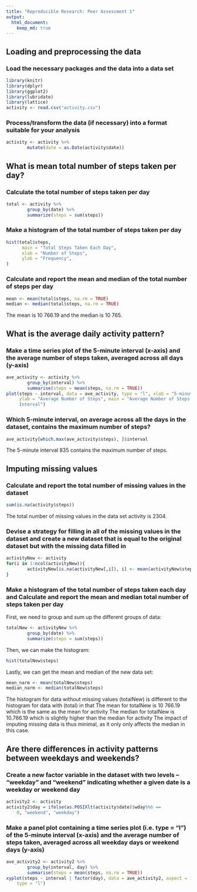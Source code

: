```yaml
---
title: "Reproducible Research: Peer Assessment 1"
output: 
  html_document: 
    keep_md: true
---
```



## Loading and preprocessing the data
### Load the necessary packages and the data into a data set

```r
library(knitr)
library(dplyr)
library(ggplot2)
library(lubridate)
library(lattice)
activity <- read.csv("activity.csv")
```

### Process/transform the data (if necessary) into a format suitable for your analysis

```r
activity <- activity %>%
        mutate(date = as.Date(activity$date))
```


## What is mean total number of steps taken per day?
### Calculate the total number of steps taken per day

```r
total <- activity %>%
        group_by(date) %>%
        summarize(steps = sum(steps))
```

### Make a histogram of the total number of steps taken per day

```r
hist(total$steps, 
      main = "Total Steps Taken Each Day", 
      xlab = "Number of Steps", 
      ylab = "Frequency", 
)
```

### Calculate and report the mean and median of the total number of steps per day

```r
mean <- mean(total$steps, na.rm = TRUE)
median <- median(total$steps, na.rm = TRUE)
```
The mean is 10 766.19 and the median is 10 765.


## What is the average daily activity pattern?
### Make a time series plot of the 5-minute interval (x-axis) and the average number of steps taken, averaged across all days (y-axis)

```r
ave_activity <- activity %>%
        group_by(interval) %>%
        summarise(steps = mean(steps, na.rm = TRUE))
plot(steps ~ interval, data = ave_activity, type = "l", xlab = "5-minute Interval",
     ylab = "Average Number of Steps", main = "Average Number of Steps per 5-minute
     Interval")
```

### Which 5-minute interval, on average across all the days in the dataset, contains the maximum number of steps?

```r
ave_activity[which.max(ave_activity$steps), ]$interval
```
The 5-minute interval 835 contains the maximum number of steps.


## Imputing missing values
### Calculate and report the total number of missing values in the dataset

```r
sum(is.na(activity$steps))
```
The total number of missing values in the data set activity is 2304.

### Devise a strategy for filling in all of the missing values in the dataset and create a new dataset that is equal to the original dataset but with the missing data filled in

```r
activityNew <- activity
for(i in 1:ncol(activityNew)){
        activityNew[is.na(activityNew[,i]), i] <- mean(activityNew$steps, na.rm = TRUE)
}
```

### Make a histogram of the total number of steps taken each day and Calculate and report the mean and median total number of steps taken per day

First, we need to group and sum up the different groups of data:
```r
totalNew <- activityNew %>%
        group_by(date) %>%
        summarize(steps = sum(steps))
```

Then, we can make the histogram:
```r
hist(totalNew$steps)
```

Lastly, we can get the mean and median of the new data set:
```r
mean_narm <- mean(totalNew$steps)
median_narm <- median(totalNew$steps)
```

The histogram for data without missing values (totalNew) is different to the histogram for data with (total) in that
The mean for totalNew is 10 766.19 which is the same as the mean for activity
The median for totalNew is 10.766.19 which is slightly higher than the median for activity
The impact of imputing missing data is thus minimal, as it only only affects the median in this case.


## Are there differences in activity patterns between weekdays and weekends?
### Create a new factor variable in the dataset with two levels – “weekday” and “weekend” indicating whether a given date is a weekday or weekend day

```r
activity2 <- activity
activity2$day = ifelse(as.POSIXlt(activity$date)$wday%%6 == 
    0, "weekend", "weekday") 
```

### Make a panel plot containing a time series plot (i.e. type = "l") of the 5-minute interval (x-axis) and the average number of steps taken, averaged across all weekday days or weekend days (y-axis)

```r
ave_activity2 <- activity2 %>%
        group_by(interval, day) %>%
        summarise(steps = mean(steps, na.rm = TRUE))
xyplot(steps ~ interval | factor(day), data = ave_activity2, aspect = 1/2, 
    type = "l")
```